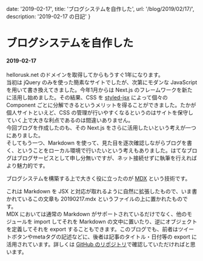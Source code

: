 
  date: '2019-02-17',
  title: 'ブログシステムを自作した',
  url: '/blog/2019/02/17/',
  description: '2019-02-17 の日記'
}

<ModeSwitch />

# ブログシステムを自作した
#### 2019-02-17

hellorusk.net のドメインを取得してからもうすぐ1年になります。  
当初は jQuery のみを使った簡素なサイトでしたが、次第にモダンな JavaScript を用いて書き換えてきました。今年1月からは Next.js のフレームワークを新たに活用し始めました。その結果、CSS を [styled-jsx](https://github.com/zeit/styled-jsx) によって個々の Component ごとに分解できるというメリットを得ることができました。たかが個人サイトといえど、CSS の管理が行いやすくなるというのはサイトを保守していく上で大きな利点であるのは間違いありません。  
今回ブログを作成したのも、その Next.js をさらに活用したいという考えが一つにありました。  
そしてもう一つ、Markdown を使って、見た目を逐次確認しながらブログを書く、ということをローカル環境で行いたいという考えもありました。はてなブログはブログサービスとして申し分無いですが、ネット接続せずに執筆を行えればより魅力的です。
  
ブログシステムを構築する上で大きく役に立ったのが [MDX](https://github.com/mdx-js/mdx) という技術です。

<Iframely href="https://github.com/mdx-js/mdx" url="//cdn.iframe.ly/kxnLNYW" />

これは Markdown を JSX と対応が取れるように自然に拡張したもので、いま書かれているこの文章も 20190217.mdx というファイルの上に置かれたものです。  
MDX においては通常の Markdown がサポートされているだけでなく、他のモジュールを import してそれを Markdown の文中に置いたり、逆にオブジェクトを定義してそれを export することもできます。このブログでも、前者はツイートボタンやmetaタグの記述などに、後者は記事のタイトル・日付等の export に活用されています。詳しくは [GitHub のリポジトリ](https://github.com/7ma7X/hellorusk.net)で確認していただければと思います。  

<Iframely href="https://github.com/7ma7X/hellorusk.net" url="//cdn.iframe.ly/fUisEXf" />




<BlogLayout meta={meta} />
<BlogMeta meta={meta} />